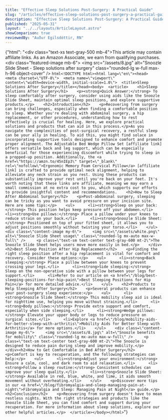 ```yaml
---
title: "Effective Sleep Solutions Post-Surgery: A Practical Guide"
slug: "/articles/effective-sleep-solutions-post-surgery-a-practical-guide"
description: "Effective Sleep Solutions Post-Surgery: A Practical Guide"
published: "2025-05-31"
layout: "../../layouts/ArticleLayout.astro"
showComparison: true
reviewedBy: "Auður Egilsdóttir, RN"
---
```

{"html": "<div class=\"text-xs text-gray-500 mb-4\">This article may contain affiliate links. As an Amazon Associate, we earn from qualifying purchases.</div><div class=\"featured-image mb-6\">   <img src=\"/assets/8.jpg\" alt=\"Snoozle Slide Sheet - Sleep solutions after surgery\" class=\"rounded-lg w-full max-h-96 object-cover\" />  </div>```html<!DOCTYPE html><html lang=\"en\"><head>  <meta charset=\"UTF-8\">  <meta name=\"viewport\" content=\"width=device-width, initial-scale=1.0\">  <title>Sleep Solutions After Surgery</title></head><body>  <article>    <h1>Sleep Solutions After Surgery</h1>    <p><strong>Quick Answer:</strong> To sleep comfortably after surgery, consider using aids like the Snoozle Slide Sheet, maintain optimal sleep positions, and explore supportive products.</p>    <h2>Introduction</h2>    <p>Recovering from surgery can bring challenges, especially when finding a comfortable position to sleep. Whether you're dealing with abdominal surgery, a hip replacement, or other procedures, understanding how to rest effectively is crucial for healing. Here, we explore practical solutions and products that can aid in this process.</p>As you navigate the complexities of post-surgical recovery, a restful sleep can be your ally in healing. To aid this, you might find solace in incorporating supportive tools designed to enhance comfort and promote proper alignment. The Adjustable Bed Wedge Pillow Set [affiliate link] offers versatile back and leg support, which can be especially beneficial for those experiencing discomfort while trying to sleep in a propped-up position. Additionally, the <a href=\"https://amzn.to/45nIEp3\" target=\"_blank\" rel=\"nofollow\">Ergonomic Memory Foam Cervical Pillow</a> [affiliate link] is crafted to provide optimal neck alignment, helping to alleviate any neck strain as you rest. Using these products can substantially improve your rest until you're back on your feet. It's worth noting that these links are affiliate, meaning we may earn a small commission at no extra cost to you, which supports our efforts to provide insightful content and recommendations.    <h2>How to Sleep After Abdominal Surgery</h2>    <p>Post-abdominal surgery, sleeping can be tricky as you want to avoid pressure on your incision site. Here are some tips:</p>    <ul>      <li><strong>Sleep on your back:</strong> This position helps keep pressure off your abdomen.</li>      <li><strong>Use pillows:</strong> Place a pillow under your knees to reduce strain on your back.</li>      <li><strong>Snoozle Slide Sheet:</strong> Positioned on top of your fitted sheet, it allows you to adjust positions smoothly without twisting your torso.</li>    </ul>    <div class=\"content-image my-6\">     <img src=\"/assets/white.png\" alt=\"Snoozle Slide Sheet usage\" class=\"rounded-lg mx-auto max-w-full\" />     <p class=\"text-sm text-center text-gray-600 mt-2\">The Snoozle Slide Sheet helps users move more easily in bed.</p>    </div><h2>Best Sleep Position After Hip Replacement</h2>    <p>Finding the right sleep position after a hip replacement is vital for comfort and recovery. Consider these options:</p>    <ul>      <li><strong>Back sleeping:</strong> Place a pillow between your knees to prevent crossing your legs.</li>      <li><strong>Side sleeping:</strong> Sleep on the non-operative side with a pillow between your legs for support.</li>      <li>Refer to our article on <a href=\"/blog/best-sleeping-positions-for-hip-pain\">Best Sleeping Positions for Hip Pain</a> for more detailed advice.</li>    </ul>    <h2>Products to Help Sleeping After Surgery</h2>    <p>Several products can enhance your post-surgery sleep experience:</p>    <ul>      <li><strong>Snoozle Slide Sheet:</strong> This mobility sleep aid is ideal for nighttime use, helping you move without straining.</li>      <li><strong>Body pillows:</strong> Provide extra support and comfort, especially when side sleeping.</li>      <li><strong>Wedge pillows:</strong> Elevate your upper body or legs to reduce pressure on surgical sites.</li>      <li>Explore <a href=\"/blog/mobility-aids-for-better-sleep-with-arthritis\">Mobility Aids for Better Sleep with Arthritis</a> for more options.</li>    </ul>    <div class=\"content-image my-6\">     <img src=\"/assets/8.jpg\" alt=\"Snoozle benefits for mobility\" class=\"rounded-lg mx-auto max-w-full\" />     <p class=\"text-sm text-center text-gray-600 mt-2\">The Snoozle is designed to reduce pain during sleep and improve mobility.</p>    </div><h2>How to Get Comfortable in Bed After Surgery</h2>    <p>Comfort is key to recuperation, and the following strategies can help:</p>    <ul>      <li><strong>Adjust your environment:</strong> Ensure a calm, cool, and dark room to aid relaxation.</li>      <li><strong>Follow a sleep routine:</strong> Consistent schedules can improve your sleep quality.</li>      <li><strong>Snoozle Slide Sheet:</strong> Available in red, blue, white, and lime, it aids smooth movement without overheating.</li>    </ul>    <p>Discover more tips in our <a href=\"/blog/fibromyalgia-and-sleep-managing-pain-at-night\">Fibromyalgia and Sleep: Managing Pain at Night</a> guide.</p>    <h2>Conclusion</h2>    <p>Recovering from surgery doesn't have to mean restless nights. With the right strategies and products like the Snoozle Slide Sheet, you can find comfort and support during your recuperation. For more information about sleep solutions, explore our other helpful articles.</p>  </article></body></html>```"}